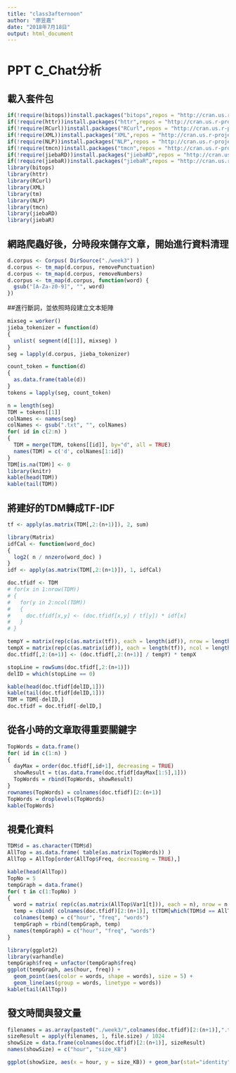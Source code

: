 ```yaml
---
title: "class3afternoon"
author: "廖昱嘉"
date: "2018年7月18日"
output: html_document
---
```

# PPT C_Chat分析   
## 載入套件包
```r
if(!require(bitops))install.packages("bitops",repos = "http://cran.us.r-project.org")
if(!require(httr))install.packages("httr",repos = "http://cran.us.r-project.org")
if(!require(RCurl))install.packages("RCurl",repos = "http://cran.us.r-project.org")
if(!require(XML))install.packages("XML",repos = "http://cran.us.r-project.org")
if(!require(NLP))install.packages("NLP",repos = "http://cran.us.r-project.org")
if(!require(tmcn))install.packages("tmcn",repos = "http://cran.us.r-project.org")
if(!require(jiebaRD))install.packages("jiebaRD",repos = "http://cran.us.r-project.org")
if(!require(jiebaR))install.packages("jiebaR",repos = "http://cran.us.r-project.org")
library(bitops)
library(httr)
library(RCurl)
library(XML)
library(tm)
library(NLP)
library(tmcn)
library(jiebaRD)
library(jiebaR)
```
## 網路爬蟲好後，分時段來儲存文章，開始進行資料清理   
```r
d.corpus <- Corpus( DirSource("./week3") )
d.corpus <- tm_map(d.corpus, removePunctuation)
d.corpus <- tm_map(d.corpus, removeNumbers)
d.corpus <- tm_map(d.corpus, function(word) {
  gsub("[A-Za-z0-9]", "", word)
})

```
##進行斷詞，並依照時段建立文本矩陣    
```r
mixseg = worker()
jieba_tokenizer = function(d)
{
  unlist( segment(d[[1]], mixseg) )
}
seg = lapply(d.corpus, jieba_tokenizer)

count_token = function(d)
{
  as.data.frame(table(d))
}
tokens = lapply(seg, count_token)

n = length(seg)
TDM = tokens[[1]]
colNames <- names(seg)
colNames <- gsub(".txt", "", colNames)
for( id in c(2:n) )
{
  TDM = merge(TDM, tokens[[id]], by="d", all = TRUE)
  names(TDM) = c('d', colNames[1:id])
}
TDM[is.na(TDM)] <- 0
library(knitr)
kable(head(TDM))
kable(tail(TDM))
```   
    
## 將建好的TDM轉成TF-IDF   
```r
tf <- apply(as.matrix(TDM[,2:(n+1)]), 2, sum)

library(Matrix)
idfCal <- function(word_doc)
{ 
  log2( n / nnzero(word_doc) ) 
}
idf <- apply(as.matrix(TDM[,2:(n+1)]), 1, idfCal)

doc.tfidf <- TDM
# for(x in 1:nrow(TDM))
# {
#   for(y in 2:ncol(TDM))
#   {
#     doc.tfidf[x,y] <- (doc.tfidf[x,y] / tf[y]) * idf[x]
#   }
# }

tempY = matrix(rep(c(as.matrix(tf)), each = length(idf)), nrow = length(idf))
tempX = matrix(rep(c(as.matrix(idf)), each = length(tf)), ncol = length(tf), byrow = TRUE)
doc.tfidf[,2:(n+1)] <- (doc.tfidf[,2:(n+1)] / tempY) * tempX

stopLine = rowSums(doc.tfidf[,2:(n+1)])
delID = which(stopLine == 0)

kable(head(doc.tfidf[delID,1]))
kable(tail(doc.tfidf[delID,1]))
TDM = TDM[-delID,]
doc.tfidf = doc.tfidf[-delID,]
```
## 從各小時的文章取得重要關鍵字   
```r
TopWords = data.frame()
for( id in c(1:n) )
{
  dayMax = order(doc.tfidf[,id+1], decreasing = TRUE)
  showResult = t(as.data.frame(doc.tfidf[dayMax[1:5],1]))
  TopWords = rbind(TopWords, showResult)
}
rownames(TopWords) = colnames(doc.tfidf)[2:(n+1)]
TopWords = droplevels(TopWords)
kable(TopWords)
```   
    
## 視覺化資料   
```r
TDM$d = as.character(TDM$d)
AllTop = as.data.frame( table(as.matrix(TopWords)) )
AllTop = AllTop[order(AllTop$Freq, decreasing = TRUE),]

kable(head(AllTop))
TopNo = 5
tempGraph = data.frame()
for( t in c(1:TopNo) )
{
  word = matrix( rep(c(as.matrix(AllTop$Var1[t])), each = n), nrow = n )
  temp = cbind( colnames(doc.tfidf)[2:(n+1)], t(TDM[which(TDM$d == AllTop$Var1[t]), 2:(n+1)]), word )
  colnames(temp) = c("hour", "freq", "words")
  tempGraph = rbind(tempGraph, temp)
  names(tempGraph) = c("hour", "freq", "words")
}

library(ggplot2)
library(varhandle)
tempGraph$freq = unfactor(tempGraph$freq)
ggplot(tempGraph, aes(hour, freq)) + 
  geom_point(aes(color = words, shape = words), size = 5) +
  geom_line(aes(group = words, linetype = words))
kable(tail(AllTop))
```   
    
## 發文時間與發文量   
```r
filenames = as.array(paste0("./week3/",colnames(doc.tfidf)[2:(n+1)],".txt"))
sizeResult = apply(filenames, 1, file.size) / 1024
showSize = data.frame(colnames(doc.tfidf)[2:(n+1)], sizeResult)
names(showSize) = c("hour", "size_KB")

ggplot(showSize, aes(x = hour, y = size_KB)) + geom_bar(stat="identity")
```
